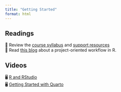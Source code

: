 ```yaml
---
title: "Getting Started"
format: html
---
```


## Readings

| 📖 Review the [course syllabus](/course-syllabus.html) and [support resources](/course-support.html)
| 📖 Read [this blog](https://www.tidyverse.org/blog/2017/12/workflow-vs-script/) about a project-oriented workflow in R.

## Videos

| 🖥️ [R and RStudio](https://youtu.be/eimM6pNkYjE)
| 🖥 [Getting Started with Quarto](https://youtu.be/6QN9ZYURDFg)
